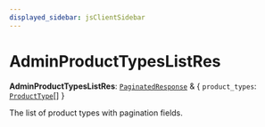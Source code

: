 ```yaml
---
displayed_sidebar: jsClientSidebar
---
```



# AdminProductTypesListRes

 **AdminProductTypesListRes**: [`PaginatedResponse`](../interfaces/internal.PaginatedResponse.mdx) & { `product_types`: [`ProductType`](../classes/internal.ProductType.mdx)[]  }

The list of product types with pagination fields.
